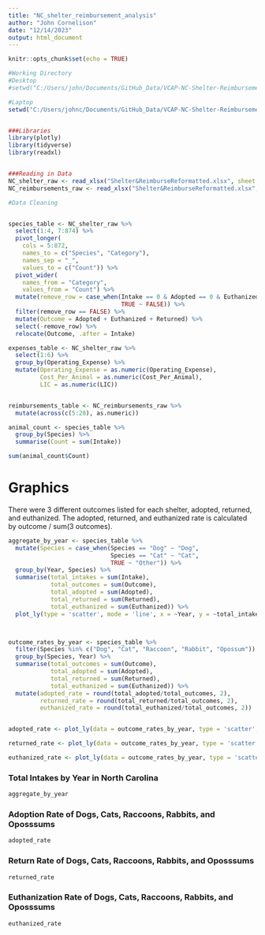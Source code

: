 ```yaml
---
title: "NC_shelter_reimbursement_analysis"
author: "John Cornelison"
date: "12/14/2023"
output: html_document
---
```


```r
knitr::opts_chunk$set(echo = TRUE)
```




```r
#Working Directory
#Desktop
#setwd("C:/Users/john/Documents/GitHub_Data/VCAP-NC-Shelter-Reimbursement-Project-Data")

#Laptop
setwd("C:/Users/johnc/Documents/GitHub_Data/VCAP-NC-Shelter-Reimbursement-Project-Data")


###Libraries
library(plotly)
library(tidyverse)
library(readxl)


###Reading in Data
NC_shelter_raw <- read_xlsx("Shelter&ReimburseReformatted.xlsx", sheet = "Shelter Final")
NC_reimbursements_raw <- read_xlsx("Shelter&ReimburseReformatted.xlsx", sheet = "Reimbursement Final")

```


```r
#Data Cleaning


species_table <- NC_shelter_raw %>% 
  select(1:4, 7:874) %>% 
  pivot_longer(
    cols = 5:872,
    names_to = c("Species", "Category"),
    names_sep = "_",
    values_to = c("Count")) %>%
  pivot_wider(
    names_from = "Category",
    values_from = "Count") %>% 
  mutate(remove_row = case_when(Intake == 0 & Adopted == 0 & Euthanized == 0 & Returned == 0 & Euthanized == 0 ~ TRUE,
                                TRUE ~ FALSE)) %>% 
  filter(remove_row == FALSE) %>% 
  mutate(Outcome = Adopted + Euthanized + Returned) %>% 
  select(-remove_row) %>% 
  relocate(Outcome, .after = Intake)

expenses_table <- NC_shelter_raw %>% 
  select(1:6) %>% 
  group_by(Operating_Expense) %>% 
  mutate(Operating_Expense = as.numeric(Operating_Expense),
         Cost_Per_Animal = as.numeric(Cost_Per_Animal),
         LIC = as.numeric(LIC)) 


reimbursements_table <- NC_reimbursements_raw %>% 
  mutate(across(c(5:28), as.numeric))


```


```r
animal_count <- species_table %>% 
  group_by(Species) %>% 
  summarise(Count = sum(Intake)) 

sum(animal_count$Count)

```


# Graphics

There were 3 different outcomes listed for each shelter, adopted, returned, and euthanized. The adopted, returned, and euthanized rate is calculated by outcome / sum(3 outcomes).


```r

aggregate_by_year <- species_table %>%
  mutate(Species = case_when(Species == "Dog" ~ "Dog",
                             Species == "Cat" ~ "Cat",
                             TRUE ~ "Other")) %>%
  group_by(Year, Species) %>% 
  summarise(total_intakes = sum(Intake),
            total_outcomes = sum(Outcome),
            total_adopted = sum(Adopted),
            total_returned = sum(Returned),
            total_euthanized = sum(Euthanized)) %>% 
  plot_ly(type = 'scatter', mode = 'line', x = ~Year, y = ~total_intakes, color = ~Species)



outcome_rates_by_year <- species_table %>%
  filter(Species %in% c("Dog", "Cat", "Raccoon", "Rabbit", "Opossum")) %>% 
  group_by(Species, Year) %>% 
  summarise(total_outcomes = sum(Outcome),
            total_adopted = sum(Adopted),
            total_returned = sum(Returned),
            total_euthanized = sum(Euthanized)) %>% 
  mutate(adopted_rate = round(total_adopted/total_outcomes, 2),
         returned_rate = round(total_returned/total_outcomes, 2),
         euthanized_rate = round(total_euthanized/total_outcomes, 2))


adopted_rate <- plot_ly(data = outcome_rates_by_year, type = 'scatter', mode = 'line', x = ~Year, y = ~adopted_rate, color = ~Species)

returned_rate <- plot_ly(data = outcome_rates_by_year, type = 'scatter', mode = 'line', x = ~Year, y = ~returned_rate, color = ~Species)

euthanized_rate <- plot_ly(data = outcome_rates_by_year, type = 'scatter', mode = 'line', x = ~Year, y = ~euthanized_rate, color = ~Species)

```


### Total Intakes by Year in North Carolina


```r
aggregate_by_year

```


### Adoption Rate of Dogs, Cats, Raccoons, Rabbits, and Oposssums


```r

adopted_rate

```


### Return Rate of Dogs, Cats, Raccoons, Rabbits, and Oposssums


```r

returned_rate


```


### Euthanization Rate of Dogs, Cats, Raccoons, Rabbits, and Oposssums

```r


euthanized_rate


```

